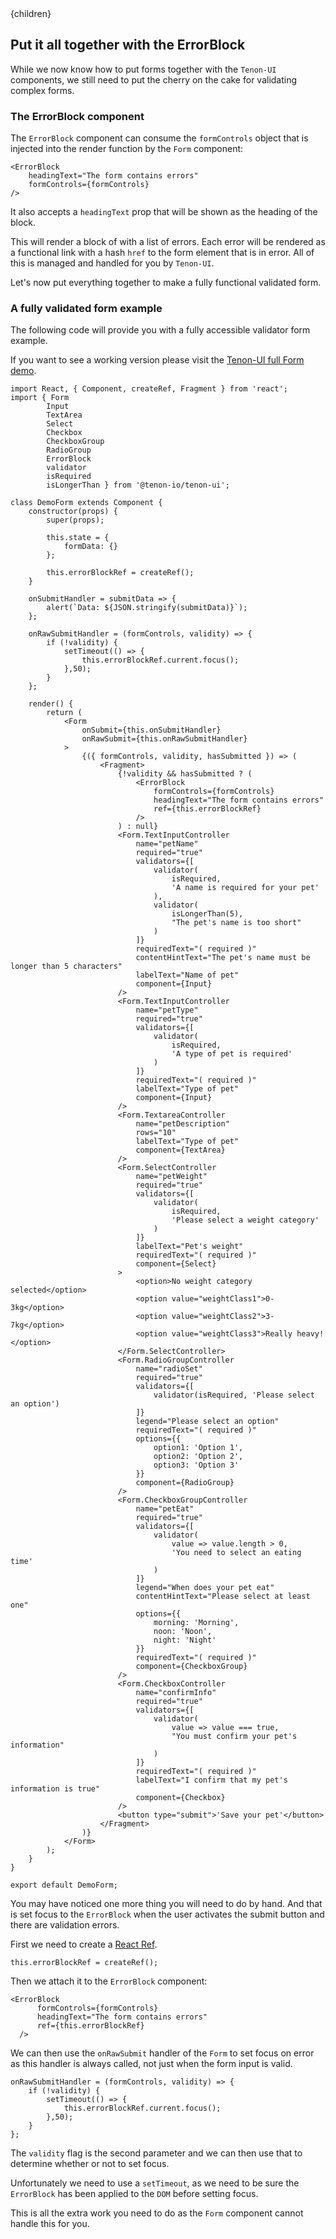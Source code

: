 

<Layout>
    <Helmet>
        <title>Tenon-ui | Put it all together with the ErrorBlock</title>
    </Helmet>{children}
</Layout>

## Put it all together with the ErrorBlock

While we now know how to put forms together with the `Tenon-UI` components, we still need to 
put the cherry on the cake for validating complex forms.

### The ErrorBlock component

The `ErrorBlock` component can consume the `formControls` object that is injected into the
render function by the `Form` component:

```
<ErrorBlock
    headingText="The form contains errors"
    formControls={formControls}
/>
```

It also accepts a `headingText` prop that will be shown as the heading of the block.

This will render a block of with a list of errors. Each error will be rendered as a functional
link with a hash `href` to the form element that is in error. All of this is managed and handled 
for you by `Tenon-UI`.

Let's now put everything together to make a fully functional validated form.

### A fully validated form example

The following code will provide you with a fully accessible validator form example.

If you want to see a working version please visit the [Tenon-UI full Form demo](/forms-full-demo).

```
import React, { Component, createRef, Fragment } from 'react';
import { Form
        Input
        TextArea
        Select
        Checkbox
        CheckboxGroup
        RadioGroup
        ErrorBlock
        validator
        isRequired
        isLongerThan } from '@tenon-io/tenon-ui';

class DemoForm extends Component {
    constructor(props) {
        super(props);

        this.state = {
            formData: {}
        };

        this.errorBlockRef = createRef();
    }

    onSubmitHandler = submitData => {
        alert(`Data: ${JSON.stringify(submitData)}`);
    };

    onRawSubmitHandler = (formControls, validity) => {
        if (!validity) {
            setTimeout(() => {
                this.errorBlockRef.current.focus();
            },50);
        }
    };

    render() {
        return (
            <Form
                onSubmit={this.onSubmitHandler}
                onRawSubmit={this.onRawSubmitHandler}
            >
                {({ formControls, validity, hasSubmitted }) => (
                    <Fragment>
                        {!validity && hasSubmitted ? (
                            <ErrorBlock
                                formControls={formControls}
                                headingText="The form contains errors"
                                ref={this.errorBlockRef}
                            />
                        ) : null}
                        <Form.TextInputController
                            name="petName"
                            required="true"
                            validators={[
                                validator(
                                    isRequired,
                                    'A name is required for your pet'
                                ),
                                validator(
                                    isLongerThan(5),
                                    "The pet's name is too short"
                                )
                            ]}
                            requiredText="( required )"
                            contentHintText="The pet's name must be longer than 5 characters"
                            labelText="Name of pet"
                            component={Input}
                        />
                        <Form.TextInputController
                            name="petType"
                            required="true"
                            validators={[
                                validator(
                                    isRequired,
                                    'A type of pet is required'
                                )
                            ]}
                            requiredText="( required )"
                            labelText="Type of pet"
                            component={Input}
                        />
                        <Form.TextareaController
                            name="petDescription"
                            rows="10"
                            labelText="Type of pet"
                            component={TextArea}
                        />
                        <Form.SelectController
                            name="petWeight"
                            required="true"
                            validators={[
                                validator(
                                    isRequired,
                                    'Please select a weight category'
                                )
                            ]}
                            labelText="Pet's weight"
                            requiredText="( required )"
                            component={Select}
                        >
                            <option>No weight category selected</option>
                            <option value="weightClass1">0-3kg</option>
                            <option value="weightClass2">3-7kg</option>
                            <option value="weightClass3">Really heavy!</option>
                        </Form.SelectController>
                        <Form.RadioGroupController
                            name="radioSet"
                            required="true"
                            validators={[
                                validator(isRequired, 'Please select an option')
                            ]}
                            legend="Please select an option"
                            requiredText="( required )"
                            options={{
                                option1: 'Option 1',
                                option2: 'Option 2',
                                option3: 'Option 3'
                            }}
                            component={RadioGroup}
                        />
                        <Form.CheckboxGroupController
                            name="petEat"
                            required="true"
                            validators={[
                                validator(
                                    value => value.length > 0,
                                    'You need to select an eating time'
                                )
                            ]}
                            legend="When does your pet eat"
                            contentHintText="Please select at least one"
                            options={{
                                morning: 'Morning',
                                noon: 'Noon',
                                night: 'Night'
                            }}
                            requiredText="( required )"
                            component={CheckboxGroup}
                        />
                        <Form.CheckboxController
                            name="confirmInfo"
                            required="true"
                            validators={[
                                validator(
                                    value => value === true,
                                    "You must confirm your pet's information"
                                )
                            ]}
                            requiredText="( required )"
                            labelText="I confirm that my pet's information is true"
                            component={Checkbox}
                        />
                        <button type="submit">'Save your pet'</button>
                    </Fragment>
                )}
            </Form>
        );
    }
}

export default DemoForm;
```

You may have noticed one more thing you will need to do by hand. And that is set focus to the 
`ErrorBlock` when the user activates the submit button and there are validation errors.

First we need to create a [React Ref](https://reactjs.org/docs/refs-and-the-dom.html).

```
this.errorBlockRef = createRef();
``` 

Then we attach it to the `ErrorBlock` component:

```
<ErrorBlock
      formControls={formControls}
      headingText="The form contains errors"
      ref={this.errorBlockRef}
  />
```

We can then use the `onRawSubmit` handler of the `Form` to set focus on error as this handler is 
always called, not just when the form input is valid. 

```
onRawSubmitHandler = (formControls, validity) => {
    if (!validity) {
        setTimeout(() => {
            this.errorBlockRef.current.focus();
        },50);
    }
};
```

The `validity` flag is the second parameter and we can then use that to determine whether or not
to set focus.

Unfortunately we need to use a `setTimeout`, as we need to be sure the `ErrorBlock` has been 
applied to the `DOM` before setting focus.

This is all the extra work you need to do as the `Form` component cannot handle this for you.
